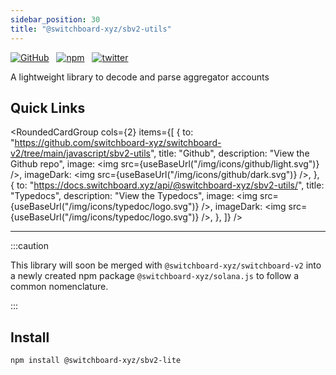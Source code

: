 ```yaml
---
sidebar_position: 30
title: "@switchboard-xyz/sbv2-utils"
---
```


[![GitHub](https://img.shields.io/badge/--181717?logo=github&logoColor=ffffff)](https://github.com/switchboard-xyz/switchboard-v2/tree/main/javascript/sbv2-utils)&nbsp;&nbsp;
[![npm](https://img.shields.io/npm/v/@switchboard-xyz/sbv2-utils)](https://www.npmjs.com/package/@switchboard-xyz/sbv2-utils)&nbsp;&nbsp;
[![twitter](https://badgen.net/twitter/follow/switchboardxyz)](https://twitter.com/switchboardxyz)&nbsp;&nbsp;

A lightweight library to decode and parse aggregator accounts

## Quick Links


<RoundedCardGroup
  cols={2}
  items={[
    {
      to: "https://github.com/switchboard-xyz/switchboard-v2/tree/main/javascript/sbv2-utils",
      title: "Github",
      description: "View the Github repo",
      image: <img src={useBaseUrl("/img/icons/github/light.svg")} />,
      imageDark: <img src={useBaseUrl("/img/icons/github/dark.svg")} />,
    },
    {
      to: "https://docs.switchboard.xyz/api/@switchboard-xyz/sbv2-utils/",
      title: "Typedocs",
      description: "View the Typedocs",
      image: <img src={useBaseUrl("/img/icons/typedoc/logo.svg")} />,
      imageDark: <img src={useBaseUrl("/img/icons/typedoc/logo.svg")} />,
    },
  ]}
/>

<hr />

:::caution

This library will soon be merged with `@switchboard-xyz/switchboard-v2` into a
newly created npm package `@switchboard-xyz/solana.js` to follow a common
nomenclature.

:::

## Install

```bash npm2yarn
npm install @switchboard-xyz/sbv2-lite
```
